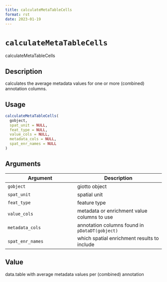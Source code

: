 ```yaml
--- 
title: calculateMetaTableCells 
format: rst 
date: 2023-01-19 
--- 
```

# `calculateMetaTableCells`

calculateMetaTableCells


## Description

calculates the average metadata values for one or more (combined) annotation columns.


## Usage

```r
calculateMetaTableCells(
  gobject,
  spat_unit = NULL,
  feat_type = NULL,
  value_cols = NULL,
  metadata_cols = NULL,
  spat_enr_names = NULL
)
```


## Arguments

Argument      |Description
------------- |----------------
`gobject`     |     giotto object
`spat_unit`     |     spatial unit
`feat_type`     |     feature type
`value_cols`     |     metadata or enrichment value columns to use
`metadata_cols`     |     annotation columns found in `pDataDT(gobject)`
`spat_enr_names`     |     which spatial enrichment results to include


## Value

data.table with average metadata values per (combined) annotation


